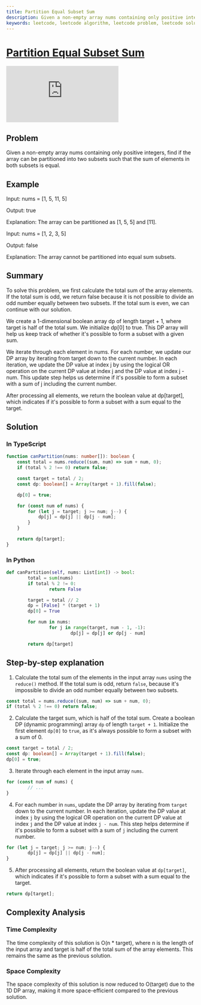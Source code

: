 ```yaml
---
title: Partition Equal Subset Sum
description: Given a non-empty array nums containing only positive integers, find if the array can be partitioned into two subsets such that the sum of elements in both subsets is equal.
keywords: leetcode, leetcode algorithm, leetcode problem, leetcode solution, leetcode explanation, leetcode algorithm explanation, leetcode problem explanation, leetcode solution explanation, leetcode explanation video, leetcode algorithm explanation video, leetcode problem explanation video, leetcode solution explanation video, leetcode explanation video tutorial, leetcode algorithm explanation video tutorial, leetcode problem explanation video tutorial, leetcode solution explanation video tutorial, leetcode explanation video walkthrough, leetcode algorithm explanation video walkthrough, leetcode problem explanation video walkthrough, leetcode solution explanation video walkthrough, leetcode explanation video guide, leetcode algorithm explanation video guide, leetcode problem explanation video guide, leetcode solution explanation video guide, leetcode explanation video explanation, leetcode algorithm explanation video explanation, leetcode problem explanation video explanation, leetcode solution explanation video explanation, leetcode explanation video algorithm, leetcode algorithm explanation video algorithm, leetcode problem explanation video algorithm, leetcode solution explanation video algorithm, leetcode explanation video problem, leetcode algorithm explanation video problem, leetcode problem explanation video problem, leetcode solution explanation video problem, leetcode explanation video solution, leetcode algorithm explanation video solution, leetcode problem explanation video solution, leetcode solution explanation video solution, leetcode explanation video code, leetcode algorithm explanation video code, leetcode problem explanation video code, leetcode solution explanation video code, leetcode explanation video code explanation, leetcode algorithm explanation video code explanation, leetcode problem explanation video code explanation, leetcode solution explanation video code explanation, leetcode explanation video code walkthrough, leetcode algorithm explanation video code walkthrough, leetcode problem explanation video code walkthrough, leetcode solution explanation video code walkthrough, leetcode explanation video code guide, leetcode algorithm explanation video code guide, leetcode problem explanation video code guide, leetcode solution explanation video code guide, leetcode explanation video code algorithm, leetcode algorithm explanation video code algorithm, leetcode problem explanation video code algorithm, leetcode solution explanation video code algorithm, leetcode explanation video code problem, leetcode algorithm explanation video code problem, leetcode problem explanation video code problem, leetcode solution explanation video code problem, leetcode explanation video code solution, leetcode algorithm explanation video code solution, leetcode problem explanation video code solution, leetcode solution explanation video code solution, leetcode explanation video code code, leetcode algorithm explanation video code code, leetcode problem explanation video code code, leetcode solution explanation video code code, leetcode explanation video code code explanation, leetcode
---
```



# [Partition Equal Subset Sum](https://leetcode.com/problems/partition-equal-subset-sum/) <DifficultyChip difficulty="medium" />

<div className="iframe-container">
	<iframe className="responsive-iframe" src="https://www.youtube.com/embed/IsvocB5BJhw"
					title="YouTube video player" frameBorder="0"
					allow="accelerometer; autoplay; clipboard-write; encrypted-media; gyroscope; picture-in-picture"
					allowFullScreen></iframe>
</div>

## Problem

Given a non-empty array nums containing only positive integers, find if the array can be partitioned into two subsets such that the sum of elements in both subsets is equal.

## Example

Input: nums = [1, 5, 11, 5]

Output: true

Explanation: The array can be partitioned as [1, 5, 5] and [11].

Input: nums = [1, 2, 3, 5]

Output: false

Explanation: The array cannot be partitioned into equal sum subsets.

## Summary

To solve this problem, we first calculate the total sum of the array elements. If the total sum is odd, we return false because it is not possible to divide an odd number equally between two subsets. If the total sum is even, we can continue with our solution.

We create a 1-dimensional boolean array dp of length target + 1, where target is half of the total sum. We initialize dp[0] to true. This DP array will help us keep track of whether it's possible to form a subset with a given sum.

We iterate through each element in nums. For each number, we update our DP array by iterating from target down to the current number. In each iteration, we update the DP value at index j by using the logical OR operation on the current DP value at index j and the DP value at index j - num. This update step helps us determine if it's possible to form a subset with a sum of j including the current number.

After processing all elements, we return the boolean value at dp[target], which indicates if it's possible to form a subset with a sum equal to the target.

## Solution

### In TypeScript

```typescript
function canPartition(nums: number[]): boolean {
    const total = nums.reduce((sum, num) => sum + num, 0);
    if (total % 2 !== 0) return false;

    const target = total / 2;
    const dp: boolean[] = Array(target + 1).fill(false);

    dp[0] = true;

    for (const num of nums) {
        for (let j = target; j >= num; j--) {
            dp[j] = dp[j] || dp[j - num];
        }
    }

    return dp[target];
}
```

### In Python

```python
def canPartition(self, nums: List[int]) -> bool:
		total = sum(nums)
		if total % 2 != 0:
				return False

		target = total // 2
		dp = [False] * (target + 1)
		dp[0] = True

		for num in nums:
				for j in range(target, num - 1, -1):
						dp[j] = dp[j] or dp[j - num]

		return dp[target]
```

## Step-by-step explanation

1. Calculate the total sum of the elements in the input array `nums` using the `reduce()` method. If the total sum is odd, return `false`, because it's impossible to divide an odd number equally between two subsets.

```typescript
const total = nums.reduce((sum, num) => sum + num, 0);
if (total % 2 !== 0) return false;
```

2. Calculate the target sum, which is half of the total sum. Create a boolean DP (dynamic programming) array `dp` of length `target + 1`. Initialize the first element `dp[0]` to `true`, as it's always possible to form a subset with a sum of 0.

```typescript
const target = total / 2;
const dp: boolean[] = Array(target + 1).fill(false);
dp[0] = true;
```

3. Iterate through each element in the input array `nums`.

```typescript
for (const num of nums) {
		// ...
}
```

4. For each number in `nums`, update the DP array by iterating from `target` down to the current number. In each iteration, update the DP value at index `j` by using the logical OR operation on the current DP value at index `j` and the DP value at index `j - num`. This step helps determine if it's possible to form a subset with a sum of `j` including the current number.

```typescript
for (let j = target; j >= num; j--) {
		dp[j] = dp[j] || dp[j - num];
}
```

5. After processing all elements, return the boolean value at `dp[target]`, which indicates if it's possible to form a subset with a sum equal to the target.

```typescript
return dp[target];
```

## Complexity Analysis

### Time Complexity

The time complexity of this solution is O(n * target), where n is the length of the input array and target is half of the total sum of the array elements. This remains the same as the previous solution.

### Space Complexity

The space complexity of this solution is now reduced to O(target) due to the 1D DP array, making it more space-efficient compared to the previous solution.
